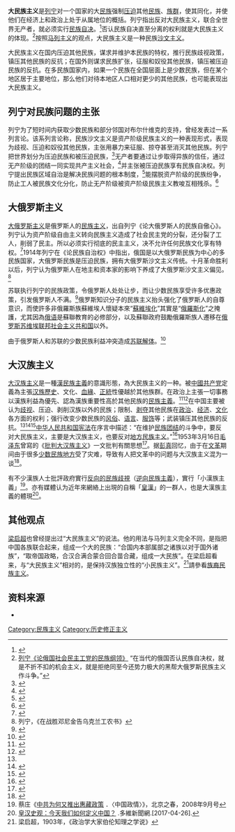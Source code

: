 '''大民族主义'''是[[列宁|列宁]]对一个国家的大[[民族|民族]]强制[[压迫|压迫]]其他[[民族|民族]]、[[族群|族群]]，使其同化，并使他们在经济上和政治上处于从属地位的概括。列宁指出反对大民族主义，联合全世界无产者，就必须实行[[民族自决|民族自决]]。<ref>{{Cite web |url=http://cpc.people.com.cn/GB/10900615.html |title=列宁全集第24卷前言 |accessdate=2012-02-27 |archive-date=2016-03-04 |archive-url=https://web.archive.org/web/20160304091547/http://cpc.people.com.cn/GB/10900615.html |dead-url=no }}</ref>否认民族自决直至分离的权利就是大民族主义的体现。<ref>[http://cpc.people.com.cn/GB/10900651.html 列宁《论俄国社会民主工党的民族纲领》] {{Wayback|url=http://cpc.people.com.cn/GB/10900651.html |date=20160304083825 }}“在当代的俄国否认民族自决权，就是不折不扣的机会主义，就是拒绝同至今还势力极大的黑帮大俄罗斯民族主义作斗争。”</ref>按照[[马列主义|马列主义]]的观点，大民族主义是一种民族[[沙文主义|沙文主义]]。

大民族主义在国内压迫其他民族，谋求并维护本民族的特权，推行民族歧视政策，镇压其他民族的反抗；在国外则谋求民族扩张，征服和奴役其他民族，镇压被压迫民族的反抗。在多民族国家内，如果一个民族在全国层面上是少数民族，但在某个地区居于主要地位，那么他们对待本地区人口相对更少的其他民族，也可能表现出大民族主义。

{{Nationalism}}

==列宁对民族问题的主张==
列宁为了短时间内获取少数民族和部分邻国对布尔什维克的支持，曾经发表过一系列言论。该系列言论称，民族沙文主义是资产阶级民族主义的一种表现形式，表现为歧视、压迫和奴役其他民族，主张用暴力来征服、掠夺甚至消灭其他民族。列宁把世界划分为压迫民族和被压迫民族，<ref>{{Cite web |url=http://www.marxists.org/chinese/Lenin/marxist.org-chinese-lenin-19200726.htm |title=列宁，1920，《民族和殖民地问题委员会的报告》 |accessdate=2012-02-27 |archive-date=2012-05-07 |archive-url=https://web.archive.org/web/20120507173439/http://marxists.org/chinese/Lenin/marxist.org-chinese-lenin-19200726.htm |dead-url=no }}</ref>无产者要通过让步取得异族的信任，通过无产阶级的团结一同实现共产主义社会，<ref>{{Cite web |url=http://www.marxists.org/chinese/Lenin/marxist.org-chinese-lenin-19221231.htm |title=列宁，1922，《关于民族或“自治化”问题》 |accessdate=2012-02-27 |archive-date=2012-05-07 |archive-url=https://web.archive.org/web/20120507172902/http://marxists.org/chinese/Lenin/marxist.org-chinese-lenin-19221231.htm |dead-url=no }}</ref>并主张被压迫民族享有民族自决权。列宁提出民族区域自治是解决民族问题的根本制度，<ref>{{Cite web |url=http://www.marxists.org/chinese/Lenin/marxist.org-chinese-lenin-191402-05.htm |title=列宁，1914，《论民族自决权》 |accessdate=2012-02-27 |archive-date=2012-05-07 |archive-url=https://web.archive.org/web/20120507172354/http://marxists.org/chinese/Lenin/marxist.org-chinese-lenin-191402-05.htm |dead-url=no }}</ref>能摆脱资产阶级的民族纷争，防止工人被民族文化分化，防止无产阶级被资产阶级民族主义教唆互相残杀。<ref>{{Cite web |url=http://cpc.people.com.cn/GB/10900746.html |title=列宁，1914年，《精致的民族主义对工人的腐蚀》 |accessdate=2012-02-27 |archive-date=2014-02-21 |archive-url=https://web.archive.org/web/20140221183305/http://cpc.people.com.cn/GB/10900746.html |dead-url=no }}</ref>

==大俄罗斯主义==
[[大俄罗斯主义|大俄罗斯主义]]是俄罗斯人的[[民族主义|民族主义]]，出自列宁《论大俄罗斯人的民族自傲心》。列宁认为资产阶级自由主义转向民族主义造成了社会民主党的分裂，还分裂了工人，削弱了民主。所以必须实行彻底的民主主义，决不允许任何民族文化享有特权。<ref>{{Cite web |url=http://www.marxists.org/chinese/Lenin/marxist.org-chinese-lenin-191310-12.htm |title=列宁，1913，《关于民族问题的批评意见》 |accessdate=2012-02-27 |archive-date=2012-02-19 |archive-url=https://web.archive.org/web/20120219141002/http://www.marxists.org/chinese/Lenin/marxist.org-chinese-lenin-191310-12.htm |dead-url=no }}</ref>1914年列宁在《论民族自治权》中指出，俄国是以大俄罗斯民族为中心的多民族国家，大俄罗斯民族是压迫民族，拥有大俄罗斯沙文主义传统。十月革命胜利以后，列宁认为俄罗斯人在地主和资本家的影响下养成了大俄罗斯沙文主义偏见。<ref>列宁，《在战胜邓尼金告乌克兰工农书》</ref>

苏联执行列宁的民族政策，令俄罗斯人处处让步，而让少数民族享受许多优惠政策，引发俄罗斯人不满。<ref>{{Cite web |url=http://history.people.com.cn/GB/205396/14135504.html |title=苏联解体的"民族推手"：大俄罗斯主义的压制引发愤怒 |accessdate=2012-02-27 |archive-date=2012-03-24 |archive-url=https://web.archive.org/web/20120324142146/http://history.people.com.cn/GB/205396/14135504.html |dead-url=no }}</ref>俄罗斯知识分子的民族主义抬头强化了俄罗斯人的自尊意识，而使許多非俄羅斯族蘇維埃人懷疑本來“[[蘇維埃化|蘇維埃化]]”其實是“[[俄羅斯化|俄羅斯化]]”之掩護，尤其因為[[俄语|俄语]]是蘇聯教育的必修部分，以及蘇聯政府鼓勵俄羅斯族人遷移在[[俄罗斯苏维埃联邦社会主义共和国|俄罗斯苏维埃联邦社会主义共和国]]以外。{{sfn|Motyl|2001|pp=502}}

由于俄罗斯人和苏联的少数民族利益冲突造成[[苏联解体|苏联解体]]。<ref>{{Cite web |url=http://news.ifeng.com/history/shijieshi/special/sulianzhiminzhong/detail_2011_12/20/11428092_0.shtml |title=彭萍萍（中央编译局世界所）《民族主义与苏联解体》 |accessdate=2012-02-27 |archive-date=2011-12-20 |archive-url=https://web.archive.org/web/20111220195011/http://news.ifeng.com/history/shijieshi/special/sulianzhiminzhong/detail_2011_12/20/11428092_0.shtml |dead-url=no }}</ref>

== 大汉族主义 ==
[[大汉族主义|大汉族主义]]是一種[[漢民族主義|漢民族主義]]的意識形態，為大民族主义的一种。被[[中國共产党|中國共产党]]定義為主張[[汉族|汉族]][[歷史|歷史]]、文化、[[血緣|血緣]]、[[正统性|正統]]性優越於其他族群。在政治上主張一切事務以漢族利益為優先、認為漢族重要性高於其他民族的[[民族主義|民族主義]]。<ref name="Krivcov1974">{{cite book|author=V. A. Krivcov|title=Maoism and Great-Han Chauvinism of the Chinese Bourgeoisie|url=http://books.google.com/books?id=PF6TYgEACAAJ|accessdate=30 November 2012|date=1974*|archive-date=2014-01-11|archive-url=https://web.archive.org/web/20140111234823/http://books.google.com/books?id=PF6TYgEACAAJ|dead-url=no}}</ref><ref>{{Cite journal|title=More Than a Category: Han Supremacism on the Chinese Internet|url=https://archive.org/details/sim_china-quarterly_2010-09_203/page/539|last=Leibold|first=James|authorlink=雷國俊|date=2010|journal=The China Quarterly|doi=10.1017/S0305741010000585|volume=203|pages=539-559}}</ref>在中国主要被认为[[歧视|歧视]]、压迫、剥削汉族以外的民族；限制、[[剥夺|剥夺]]其他民族在[[政治|政治]]、[[经济|经济]]、[[文化|文化]]各方面的权利；强行改变少数民族的[[风俗|风俗]]、[[语言|语言]]、[[服饰|服饰]]等；武装镇压其他民族的反抗。<ref name="Krivcov1974"/><ref name="什么是大汉族主义和地方民族主义？">{{Cite web |url=http://www.xjass.com/mzwh/content/2008-07/23/content_24810.htm |title=什么是大汉族主义和地方民族主义？ |access-date=2019-12-21 |archive-date=2016-06-02 |archive-url=https://web.archive.org/web/20160602142227/http://www.xjass.com/mzwh/content/2008-07/23/content_24810.htm |dead-url=yes }}</ref><ref name="中央统战部-大汉族主义和地方民族主义">{{Cite web |url=http://www.zytzb.org.cn/zytzbwz/nation/chanshu/80200212200038.htm |title=中央统战部-大汉族主义和地方民族主义 |access-date=2019-12-21 |archive-date=2007-09-27 |archive-url=https://web.archive.org/web/20070927132813/http://www.zytzb.org.cn/zytzbwz/nation/chanshu/80200212200038.htm |dead-url=no }}</ref>[[中华人民共和国宪法|中华人民共和国宪法]]在序言中描述：“在维护[[民族团结|民族团结]]的斗争中，要反对大民族主义，主要是大汉族主义，也要反对[[地方民族主义|地方民族主义]]。”<ref name=jimlee02>{{Cite web |url=http://news.xinhuanet.com/newscenter/2004-03/15/content_1367387.htm |title=受权发布：中华人民共和国宪法（全文） |accessdate=2019-12-21 |archive-date=2013-05-17 |archive-url=https://web.archive.org/web/20130517151050/http://news.xinhuanet.com/newscenter/2004-03/15/content_1367387.htm |dead-url=no }}</ref>1953年3月16日[[毛泽东|毛泽东]]曾寫的《[[批判大汉族主义|批判大汉族主义]]》一文批判有關思想<ref name="MaoKau1992">{{cite book|author1=Zedong Mao|author2=Michael Y. M. Kau|author3=John K. Leung|title=The Writings of Mao Zedong, 1949-1976: January 1956-December 1957|url=http://books.google.com/books?id=ftv7ks-Ehq0C&pg=PA55|accessdate=30 November 2012|year=1992|publisher=M.E. Sharpe|isbn=978-0-87332-392-5|pages=55–|archive-date=2014-01-11|archive-url=https://web.archive.org/web/20140111234846/http://books.google.com/books?id=ftv7ks-Ehq0C&pg=PA55|dead-url=no}}</ref>。据[[彭真|彭真]]回忆，由于在[[文革|文革]]期间由于很多[[少数民族地区|少数民族地方]]受了灾难，导致有人把文革中的问题与大汉族主义混为一谈<ref>{{Cite web|title=彭真在主持起草1982宪法的那些日子里_中国人大网|url=http://www.npc.gov.cn/zgrdw//npc/bmzz/llyjh/2016-06/03/content_1990992.htm|access-date=2022-05-29|work=www.npc.gov.cn|archive-date=2022-05-29|archive-url=https://web.archive.org/web/20220529103908/http://www.npc.gov.cn/zgrdw//npc/bmzz/llyjh/2016-06/03/content_1990992.htm}}</ref>。

有不少漢族人士批評政府實行[[逆向歧视|反向的民族歧視]]（[[逆向民族主義|逆向民族主義]]），實行「小漢族主義」<ref name="蔡庄">蔡庄《[https://beijingspring.com/bj2/2008/140/200882831957.htm 中共为何又推出惠藏政策] {{Wayback|url=https://beijingspring.com/bj2/2008/140/200882831957.htm |date=20080918012520 }}．〈中国政情〉》，北京之春，2008年9月号</ref>。亦有媒體认为近年來網絡上出現的自稱「[[皇漢|皇漢]]」的一群人，也是大漢族主義的體現<ref>[http://news.dwnews.com/china/news/2017-04-26/59812518.html 皇汉史观：今天我们如何定义中国？] {{Wayback|url=http://news.dwnews.com/china/news/2017-04-26/59812518.html |date=20190916164717 }}.多維新聞網.[2017-04-26].</ref>。

==其他观点==
[[梁启超|梁启超]]也曾经提出过“大民族主义”的说法。他的用法与马列主义完全不同，是指把中国各族联合起来，组成一个大的民族：“合国内本部属部之诸族以对于国外诸族”，“取帝国政略，合汉合满合蒙合回合苗合藏，组成一大民族”。在梁启超看来，与“大民族主义”相对的，是保持汉族独立性的“小民族主义”。<ref>梁启超，1903年，《政治学大家伯伦知理之学说》</ref>請參看[[族裔民族主义|族裔民族主义]]。

==资料来源==
<references/>
*{{cite book|last=Motyl|first=Alexander J.|authorlink=Alexander J. Motyl|title=Encyclopedia of Nationalism, Volume II|year=2001|publisher=Academic Press|location=|isbn=0-12-227230-7|ref=harv}}
{{民族主義}}
[[Category:民族主义|Category:民族主义]]
[[Category:历史修正主义|Category:历史修正主义]]